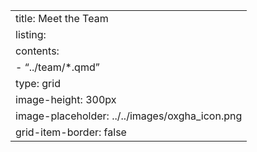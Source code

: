 ---
title: Meet the Team
listing:
  contents: 
    - "../team/*.qmd"
  type: grid
  image-height: 300px
  image-placeholder: ../../images/oxgha_icon.png
  grid-item-border: false
---